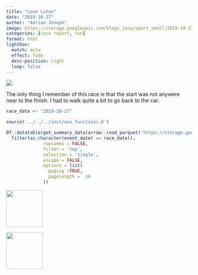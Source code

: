 ```yaml
---
title: "Love Luton"
date: "2019-10-27"
author: "Adrian Joseph"
image: https://storage.googleapis.com/blogs_josa/sport_small/2019-10-27_LOVE_LUTON/img/00.png
categories: [race report, run]
format: html
lightbox:
  match: auto
  effect: fade
  desc-position: right
  loop: false
---
```

![](https://storage.googleapis.com/blogs_josa/sport_small/2019-10-27_LOVE_LUTON/img/00.png)

The only thing I remember of this race is that the start was not anywere near to the finish. I had to walk quite a bit to go back to the car.

```r
race_date <- "2019-10-27"

source('../../../inst/aux_functions.R')

DT::datatable(get_summary_data(arrow::read_parquet('https://storage.googleapis.com/blogs_josa/sport/parquets/main_dataset.parquet') |>
  filter(as.character(event_date) == race_date)),
              rownames = FALSE,
              filter = 'top',
              selection = 'single',
              escape = FALSE,
              options = list(
                paging =TRUE,
                pageLength =  10
              ))
```


::: {layout-ncol=4}
![](https://storage.googleapis.com/blogs_josa/sport_small/2019-10-27_LOVE_LUTON/img/00.png){ width="100" group="hi" }

![](https://storage.googleapis.com/blogs_josa/sport_small/2019-10-27_LOVE_LUTON/img/01.png){ width="100" group="hi" }


:::
